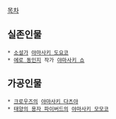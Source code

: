 [[목차]]

== 실존인물 ==
 * [[소설가]] [[야마사키 도요코]]
 * [[에로 동인지]] 작가 [[야마사키 쇼]]

== 가공인물 ==
 * [[크로우즈]]의 [[야마사키 다츠야]]
 * [[태양의 용자 파이버드]]의 [[야마사키 모모코]]
